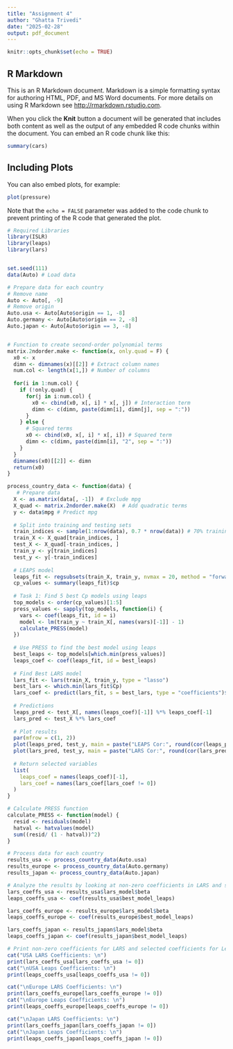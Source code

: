 ---
title: "Assignment 4"
author: "Ghatta Trivedi"
date: "2025-02-28"
output: pdf_document
---

```{r setup, include=FALSE}
knitr::opts_chunk$set(echo = TRUE)
```

## R Markdown

This is an R Markdown document. Markdown is a simple formatting syntax for authoring HTML, PDF, and MS Word documents. For more details on using R Markdown see <http://rmarkdown.rstudio.com>.

When you click the **Knit** button a document will be generated that includes both content as well as the output of any embedded R code chunks within the document. You can embed an R code chunk like this:

```{r cars}
summary(cars)
```

## Including Plots

You can also embed plots, for example:

```{r pressure, echo=FALSE}
plot(pressure)
```

Note that the `echo = FALSE` parameter was added to the code chunk to prevent printing of the R code that generated the plot.




```{r}
# Required Libraries
library(ISLR)
library(leaps)
library(lars)


set.seed(111)
data(Auto) # Load data

# Prepare data for each country
# Remove name
Auto <- Auto[, -9]  
# Remove origin 
Auto.usa <- Auto[Auto$origin == 1, -8] 
Auto.germany <- Auto[Auto$origin == 2, -8]
Auto.japan <- Auto[Auto$origin == 3, -8]



```


```{r}

# Function to create second-order polynomial terms
matrix.2ndorder.make <- function(x, only.quad = F) {
  x0 <- x
  dimn <- dimnames(x)[[2]] # Extract column names
  num.col <- length(x[1,]) # Number of columns
  
  for(i in 1:num.col) {
    if (!only.quad) {
      for(j in i:num.col) {
        x0 <- cbind(x0, x[, i] * x[, j]) # Interaction term
        dimn <- c(dimn, paste(dimn[i], dimn[j], sep = ":"))
      }
    } else {
      # Squared terms
      x0 <- cbind(x0, x[, i] * x[, i]) # Squared term
      dimn <- c(dimn, paste(dimn[i], "2", sep = ":"))
    }
  }
  dimnames(x0)[[2]] <- dimn
  return(x0)
}
```



```{r}
process_country_data <- function(data) {
   # Prepare data
  X <- as.matrix(data[, -1])  # Exclude mpg
  X_quad <- matrix.2ndorder.make(X)  # Add quadratic terms
  y <- data$mpg # Predict mpg
  
  # Split into training and testing sets
  train_indices <- sample(1:nrow(data), 0.7 * nrow(data)) # 70% training dataset
  train_X <- X_quad[train_indices, ]
  test_X <- X_quad[-train_indices, ]
  train_y <- y[train_indices]
  test_y <- y[-train_indices]
  
  # LEAPS model
  leaps_fit <- regsubsets(train_X, train_y, nvmax = 20, method = "forward")
  cp_values <- summary(leaps_fit)$cp
  
  # Task 1: Find 5 best Cp models using leaps
  top_models <- order(cp_values)[1:5]
  press_values <- sapply(top_models, function(i) {
    vars <- coef(leaps_fit, id = i)
    model <- lm(train_y ~ train_X[, names(vars)[-1]] - 1)
    calculate_PRESS(model)
  })
  
  # Use PRESS to find the best model using leaps
  best_leaps <- top_models[which.min(press_values)]
  leaps_coef <- coef(leaps_fit, id = best_leaps)
  
  # Find Best LARS model
  lars_fit <- lars(train_X, train_y, type = "lasso")
  best_lars <- which.min(lars_fit$Cp)
  lars_coef <- predict(lars_fit, s = best_lars, type = "coefficients")$coefficients
  
  # Predictions
  leaps_pred <- test_X[, names(leaps_coef)[-1]] %*% leaps_coef[-1]
  lars_pred <- test_X %*% lars_coef
  
  # Plot results
  par(mfrow = c(1, 2))
  plot(leaps_pred, test_y, main = paste("LEAPS Cor:", round(cor(leaps_pred, test_y), 3)))
  plot(lars_pred, test_y, main = paste("LARS Cor:", round(cor(lars_pred, test_y), 3)))
  
  # Return selected variables
  list(
    leaps_coef = names(leaps_coef)[-1],
    lars_coef = names(lars_coef[lars_coef != 0])
  )
}
```

```{r}
# Calculate PRESS function
calculate_PRESS <- function(model) {
  resid <- residuals(model)
  hatval <- hatvalues(model)
  sum((resid/ (1 - hatval))^2)
}
```



```{r}
# Process data for each country
results_usa <- process_country_data(Auto.usa)
results_europe <- process_country_data(Auto.germany)
results_japan <- process_country_data(Auto.japan)

# Analyze the results by looking at non-zero coefficients in LARS and selected coefficients in Leaps
lars_coeffs_usa <- results_usa$lars_model$beta
leaps_coeffs_usa <- coef(results_usa$best_model_leaps)

lars_coeffs_europe <- results_europe$lars_model$beta
leaps_coeffs_europe <- coef(results_europe$best_model_leaps)

lars_coeffs_japan <- results_japan$lars_model$beta
leaps_coeffs_japan <- coef(results_japan$best_model_leaps)

# Print non-zero coefficients for LARS and selected coefficients for Leaps for each country
cat("USA LARS Coefficients: \n")
print(lars_coeffs_usa[lars_coeffs_usa != 0])
cat("\nUSA Leaps Coefficients: \n")
print(leaps_coeffs_usa[leaps_coeffs_usa != 0])

cat("\nEurope LARS Coefficients: \n")
print(lars_coeffs_europe[lars_coeffs_europe != 0])
cat("\nEurope Leaps Coefficients: \n")
print(leaps_coeffs_europe[leaps_coeffs_europe != 0])

cat("\nJapan LARS Coefficients: \n")
print(lars_coeffs_japan[lars_coeffs_japan != 0])
cat("\nJapan Leaps Coefficients: \n")
print(leaps_coeffs_japan[leaps_coeffs_japan != 0])
```


